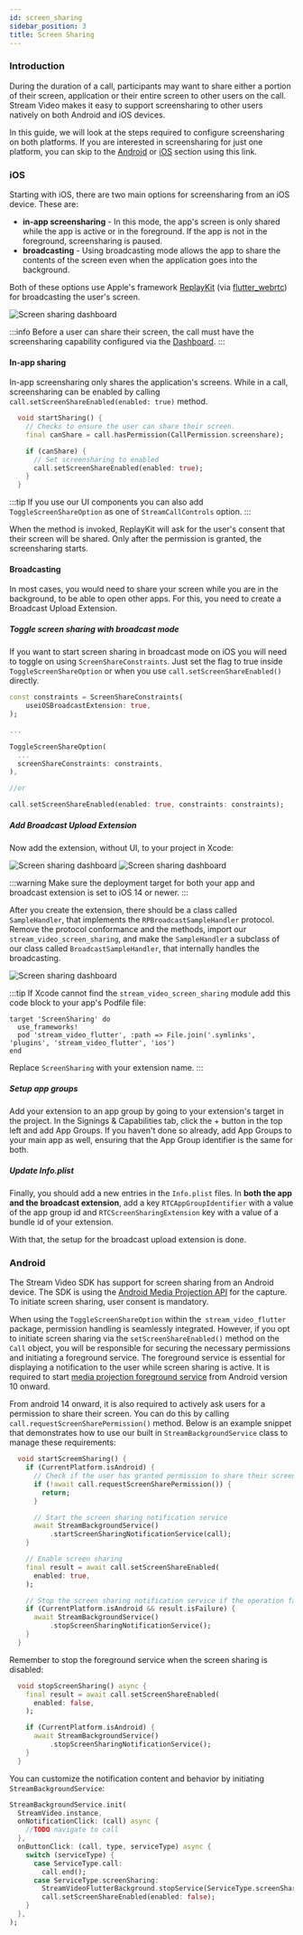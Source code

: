 ```yaml
---
id: screen_sharing
sidebar_position: 3
title: Screen Sharing
---
```


### Introduction
During the duration of a call, participants may want to share either a portion of their screen, application or their entire screen to other users on the call. Stream Video makes it easy to support screensharing to other users natively on both Android and iOS devices. 

In this guide, we will look at the steps required to configure screensharing on both platforms. If you are interested in screensharing for just one platform, you can skip to the [Android](#android) or [iOS](#ios) section using this link.

### iOS
Starting with iOS, there are two main options for screensharing from an iOS device. These are:

- **in-app screensharing** - In this mode, the app's screen is only shared while the app is active or in the foreground. If the app is not in the foreground, screensharing is paused. 
- **broadcasting** - Using broadcasting mode allows the app to share the contents of the screen even when the application goes into the background.

Both of these options use Apple's framework [ReplayKit](https://developer.apple.com/documentation/replaykit) (via [flutter_webrtc](https://pub.dev/packages/flutter_webrtc)) for broadcasting the user's screen.

![Screen sharing dashboard](../assets/advanced_assets/screen_sharing_dashboard.png)

:::info
  Before a user can share their screen, the call must have the screensharing capability configured via the [Dashboard](https://dashboard.getstream.io/). 
:::

#### In-app sharing
In-app screensharing only shares the application's screens. While in a call, screensharing can be enabled by calling `call.setScreenShareEnabled(enabled: true)` method.

```dart 
  void startSharing() {
    // Checks to ensure the user can share their screen. 
    final canShare = call.hasPermission(CallPermission.screenshare);

    if (canShare) {
      // Set screensharing to enabled 
      call.setScreenShareEnabled(enabled: true);
    }
  }
```


:::tip
If you use our UI components you can also add `ToggleScreenShareOption` as one of `StreamCallControls` option.
:::

When the method is invoked, ReplayKit will ask for the user's consent that their screen will be shared. Only after the permission is granted, the screensharing starts.

#### Broadcasting
In most cases, you would need to share your screen while you are in the background, to be able to open other apps. For this, you need to create a Broadcast Upload Extension.

##### Toggle screen sharing with broadcast mode

If you want to start screen sharing in broadcast mode on iOS you will need to toggle on using `ScreenShareConstraints`. Just set the flag to true inside `ToggleScreenShareOption` or when you use `call.setScreenShareEnabled()` directly.

```dart
const constraints = ScreenShareConstraints(
    useiOSBroadcastExtension: true,
);

...

ToggleScreenShareOption(
  ...
  screenShareConstraints: constraints,
),

//or

call.setScreenShareEnabled(enabled: true, constraints: constraints);

```

##### Add Broadcast Upload Extension

Now add the extension, without UI, to your project in Xcode:

![Screen sharing dashboard](../assets/advanced_assets/broadcast-extension.png)
![Screen sharing dashboard](../assets/advanced_assets/broadcast-extension-config.png)

:::warning
Make sure the deployment target for both your app and broadcast extension is set to iOS 14 or newer.
:::

After you create the extension, there should be a class called `SampleHandler`, that implements the `RPBroadcastSampleHandler` protocol. Remove the protocol conformance and the methods, import our `stream_video_screen_sharing`, and make the `SampleHandler` a subclass of our class called `BroadcastSampleHandler`, that internally handles the broadcasting.

![Screen sharing dashboard](../assets/advanced_assets/broadcast-handler-implementation.png)

:::tip
If Xcode cannot find the `stream_video_screen_sharing` module add this code block to your app's Podfile file:

```Podfile
target 'ScreenSharing' do
  use_frameworks!
  pod 'stream_video_flutter', :path => File.join('.symlinks', 'plugins', 'stream_video_flutter', 'ios')
end
```

Replace `ScreenSharing` with your extension name.
:::

##### Setup app groups

Add your extension to an app group by going to your extension's target in the project. In the Signings & Capabilities tab, click the + button in the top left and add App Groups. If you haven't done so already, add App Groups to your main app as well, ensuring that the App Group identifier is the same for both.

##### Update Info.plist

Finally, you should add a new entries in the `Info.plist` files.
In **both the app and the broadcast extension**, add a key `RTCAppGroupIdentifier` with a value of the app group id and `RTCScreenSharingExtension` key with a value of a bundle id of your extension.

With that, the setup for the broadcast upload extension is done.

### Android

The Stream Video SDK has support for screen sharing from an Android device. The SDK is using the [Android Media Projection API](https://developer.android.com/guide/topics/large-screens/media-projection) for the capture. To initiate screen sharing, user consent is mandatory.

When using the `ToggleScreenShareOption` within the` stream_video_flutter` package, permission handling is seamlessly integrated. However, if you opt to initiate screen sharing via the `setScreenShareEnabled()` method on the `Call` object, you will be responsible for securing the necessary permissions and initiating a foreground service. The foreground service is essential for displaying a notification to the user while screen sharing is active.
It is required to start [media projection foreground service](https://developer.android.com/reference/android/media/projection/MediaProjectionManager#getMediaProjection(int,%20android.content.Intent)) from Android version 10 onward.

From android 14 onward, it is also required to actively ask users for a permission to share their screen. You can do this by calling `call.requestScreenSharePermission()` method.
Below is an example snippet that demonstrates how to use our built in `StreamBackgroundService` class to manage these requirements:

```dart
  void startScreemSharing() {
    if (CurrentPlatform.isAndroid) {
      // Check if the user has granted permission to share their screen
      if (!await call.requestScreenSharePermission()) {
        return;
      }

      // Start the screen sharing notification service
      await StreamBackgroundService()
          .startScreenSharingNotificationService(call);
    }

    // Enable screen sharing
    final result = await call.setScreenShareEnabled(
      enabled: true,
    );

    // Stop the screen sharing notification service if the operation failed
    if (CurrentPlatform.isAndroid && result.isFailure) {
      await StreamBackgroundService()
          .stopScreenSharingNotificationService();
    }
  }
```

Remember to stop the foreground service when the screen sharing is disabled:

```dart
  void stopScreenSharing() async {
    final result = await call.setScreenShareEnabled(
      enabled: false,
    );

    if (CurrentPlatform.isAndroid) {
      await StreamBackgroundService()
          .stopScreenSharingNotificationService();
    }
  }
```

You can customize the notification content and behavior by initiating `StreamBackgroundService`:

```dart
StreamBackgroundService.init(
  StreamVideo.instance,
  onNotificationClick: (call) async {
    //TODO navigate to call
  },
  onButtonClick: (call, type, serviceType) async {
    switch (serviceType) {
      case ServiceType.call:
        call.end();
      case ServiceType.screenSharing:
        StreamVideoFlutterBackground.stopService(ServiceType.screenSharing);
        call.setScreenShareEnabled(enabled: false);
    }
  },
);
```